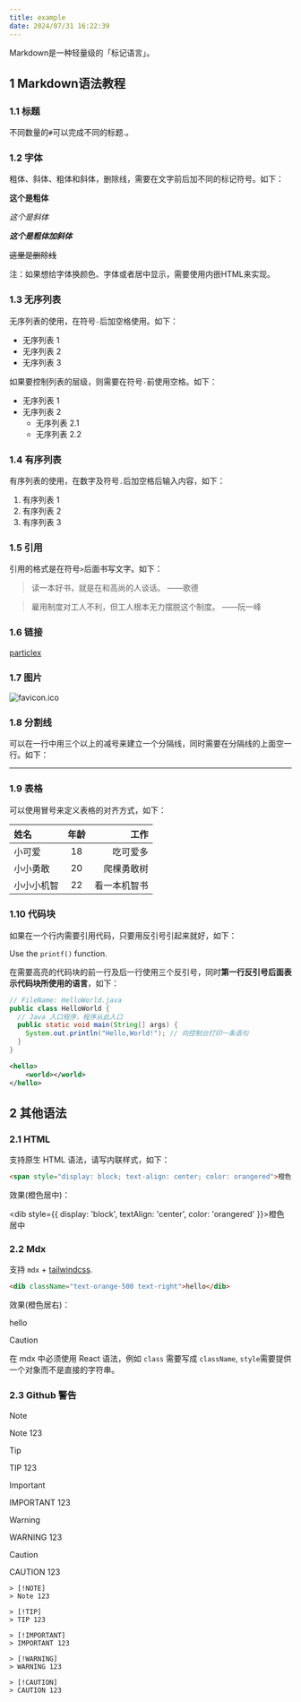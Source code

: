 ```yaml
---
title: example
date: 2024/07/31 16:22:39
---
```


Markdown是一种轻量级的「标记语言」。

## 1 Markdown语法教程

### 1.1 标题

不同数量的`#`可以完成不同的标题.。

### 1.2 字体

粗体、斜体、粗体和斜体，删除线，需要在文字前后加不同的标记符号。如下：

**这个是粗体**

*这个是斜体*

***这个是粗体加斜体***

~~这里是删除线~~

注：如果想给字体换颜色、字体或者居中显示，需要使用内嵌HTML来实现。

### 1.3 无序列表

无序列表的使用，在符号`-`后加空格使用。如下：

- 无序列表 1
- 无序列表 2
- 无序列表 3

如果要控制列表的层级，则需要在符号`-`前使用空格。如下：

- 无序列表 1
- 无序列表 2
  - 无序列表 2.1
  - 无序列表 2.2

### 1.4 有序列表

有序列表的使用，在数字及符号`.`后加空格后输入内容，如下：

1. 有序列表 1
2. 有序列表 2
3. 有序列表 3

### 1.5 引用

引用的格式是在符号`>`后面书写文字。如下：

> 读一本好书，就是在和高尚的人谈话。 ——歌德

> 雇用制度对工人不利，但工人根本无力摆脱这个制度。 ——阮一峰

### 1.6 链接

[particlex](https://github.com/nextjs-particlex-theme/particlex)

### 1.7 图片

![favicon.ico](/favicon.ico)

### 1.8 分割线

可以在一行中用三个以上的减号来建立一个分隔线，同时需要在分隔线的上面空一行。如下：

---

### 1.9 表格

可以使用冒号来定义表格的对齐方式，如下：

| 姓名       | 年龄 |         工作 |
| :--------- | :--: | -----------: |
| 小可爱     |  18  |     吃可爱多 |
| 小小勇敢   |  20  |   爬棵勇敢树 |
| 小小小机智 |  22  | 看一本机智书 |

### 1.10 代码块

如果在一个行内需要引用代码，只要用反引号引起来就好，如下：

Use the `printf()` function.

在需要高亮的代码块的前一行及后一行使用三个反引号，同时**第一行反引号后面表示代码块所使用的语言**，如下：

```java
// FileName: HelloWorld.java
public class HelloWorld {
  // Java 入口程序，程序从此入口
  public static void main(String[] args) {
    System.out.println("Hello,World!"); // 向控制台打印一条语句
  }
}
```

```xml
<hello>
	<world></world>
</hello>
```



## 2 其他语法

### 2.1 HTML

支持原生 HTML 语法，请写内联样式，如下：

```md
<span style="display: block; text-align: center; color: orangered">橙色居中</span>
```
效果(橙色居中)：

<dib style={{ display: 'block', textAlign: 'center', color: 'orangered' }}>橙色居中</dib>


### 2.2 Mdx

支持 `mdx` + [tailwindcss](https://www.tailwindcss.cn/).

```html
<dib className="text-orange-500 text-right">hello</dib>
```

效果(橙色居右)：

<div className="text-orange-500 text-right">hello</div>

> [!CAUTION]
> 在 mdx 中必须使用 React 语法，例如 `class` 需要写成 `className`, `style`需要提供一个对象而不是直接的字符串。

### 2.3 Github 警告

> [!NOTE]
> Note 123

> [!TIP]
> TIP 123

> [!IMPORTANT]
> IMPORTANT 123

> [!WARNING]
> WARNING 123

> [!CAUTION]
> CAUTION 123


```text
> [!NOTE]
> Note 123

> [!TIP]
> TIP 123

> [!IMPORTANT]
> IMPORTANT 123

> [!WARNING]
> WARNING 123

> [!CAUTION]
> CAUTION 123
```
